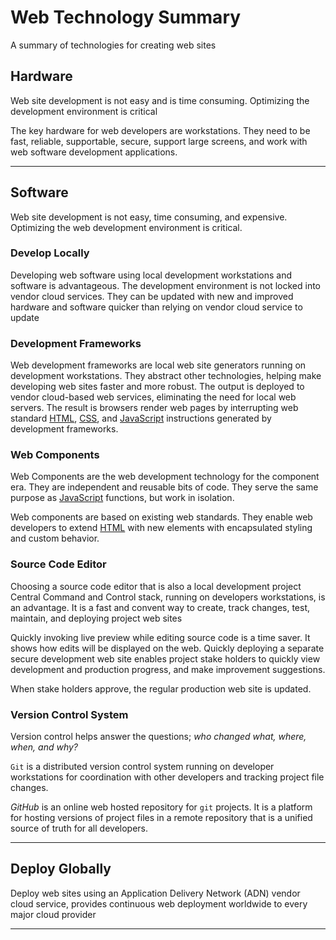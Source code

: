 # Web Technology Summary

A summary of technologies for creating web sites

## Hardware

Web site development is not easy and is time consuming. Optimizing the development environment is critical

The key hardware for web developers are workstations. They need to be fast, reliable, supportable, secure, support large screens, and work with web software development applications.

***

## Software

Web site development is not easy, time consuming, and expensive. Optimizing the web development environment is critical. 

### Develop Locally

Developing web software using local development workstations and software is advantageous. The development environment is not locked into   vendor cloud services.  They can be updated with new and improved hardware and software quicker than relying on vendor cloud service to update


### Development Frameworks

Web development frameworks are local web site generators running on development workstations. They abstract other technologies, helping make developing web sites faster and more robust. The output is deployed to vendor cloud-based web services, eliminating the need for local web servers. The result is browsers render web pages by interrupting web standard [HTML](https://developer.mozilla.org/en-US/docs/Web/HTML), [CSS](https://developer.mozilla.org/en-US/docs/Web/CSS), and [JavaScript](https://developer.mozilla.org/en-US/docs/Web/JavaScript) instructions generated by development frameworks.

### Web Components

Web Components are the web development technology for the component era. They are independent and reusable bits of code. They serve the same purpose as [JavaScript](https://developer.mozilla.org/en-US/docs/Web/JavaScript) functions, but work in isolation.

Web components are based on existing web standards. They enable web developers to extend [HTML](https://developer.mozilla.org/en-US/docs/Web/HTML) with new elements with encapsulated styling and custom behavior.

### Source Code Editor

Choosing a source code editor that is also a local development project Central Command and Control stack, running on developers workstations, is an advantage. It is a fast and convent way to create, track changes, test, maintain, and deploying project web sites 
 
Quickly invoking live preview while editing source code is a time saver. It shows how edits will be displayed on the web. Quickly deploying a separate secure development web site enables project stake holders to quickly view development  and production progress, and make improvement suggestions.

When stake holders approve, the regular production  web site is updated.

### Version Control System

Version control helps answer the questions; *who changed what, where, when, and why?*

``Git`` is a  distributed version control system running on developer workstations for coordination with other developers and tracking  project file changes.

*GitHub* is an online web hosted repository for ``git`` projects. It is a platform for hosting versions of project files in a remote repository that is a unified source of truth for all developers.

***

## Deploy Globally

Deploy web sites using an Application Delivery Network (ADN) vendor cloud service, provides continuous web deployment  worldwide to every major cloud provider

***



